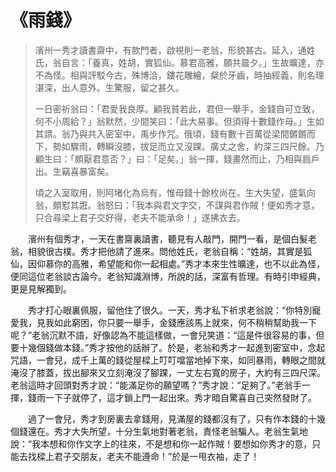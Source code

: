 # 《雨錢》

> 濱州一秀才讀書齋中，有款門者，啟視則一老翁，形貌甚古。延入，通姓氏，翁自言：「養真，姓胡，實狐仙。慕君高雅，願共晨夕。」生故曠達，亦不為怪。相與評駁今古，殊博洽，鏤花雕繪，粲於牙齒，時抽經義，則名理湛深，出人意外。生驚服，留之甚久。
>
> 一日密祈翁曰：「君愛我良厚。顧我貧若此，君但一舉手，金錢自可立致，何不小周給？」翁默然，少間笑曰：「此大易事。但須得十數錢作母。」生如其請。翁乃與共入密室中，禹步作咒。俄頃，錢有數十百萬從梁間鏘鏘而下，勢如驟雨，轉瞬沒膝，拔足而立又沒踝。廣丈之舍，約深三四尺餘。乃顧生曰：「頗厭君意否？」曰：「足矣。」翁一揮，錢畫然而止，乃相與扃戶出。生竊喜暴富矣。
>
> 頃之入室取用，則阿堵化為烏有，惟母錢十餘枚尚在。生大失望，盛氣向翁，頗懟其誑。翁怒曰：「我本與君文字交，不謀與君作賊！便如秀才意，只合尋梁上君子交好得，老夫不能承命！」遂拂衣去。

&emsp;&emsp;濱州有個秀才，一天在書齋裏讀書，聽見有人敲門，開門一看，是個白髮老翁，相貌很古樸。秀才把他請了進來。問他姓氏，老翁自稱：“姓胡，其實是狐仙，因仰慕你的高雅，希望能和你一起相處。”秀才本來生性曠達，也不以此為怪，便同這位老翁談古論今。老翁知識淵博，所說的話，深富有哲理。有時引申經典，更是見解獨到。

&emsp;&emsp;秀才打心眼裏佩服，留他住了很久。一天，秀才私下祈求老翁說：“你特別寵愛我，見我如此窮困，你只要一舉手，金錢應該馬上就來，何不稍稍幫助我一下呢？”老翁沉默不語，好像認為不能這樣做，一會兒笑道：“這是件很容易的事，但要十幾個錢做本錢。”秀才按他的話辦了。於是，老翁和秀才一起進到密室中，念起咒語，一會兒，成千上萬的錢從屋樑上叮叮噹當地掉下來，如同暴雨，轉眼之間就淹沒了膝蓋，拔出腳來又立刻淹沒了腳踝，一丈左右寬的房子，大約有三四尺深。老翁這時才回頭對秀才說：“能滿足你的願望嗎？”秀才說：“足夠了。”老翁手一揮，錢雨一下子就停了，這才鎖上門一起出來。秀才暗自驚喜自己突然發財了。

&emsp;&emsp;過了一會兒，秀才到房裏去拿錢用，見滿屋的錢都沒有了，只有作本錢的十幾個錢還在。秀才大失所望，十分生氣地對著老翁，責怪老翁騙人。老翁生氣地說：“我本想和你作文字上的往來，不是想和你一起作賊！要想如你秀才的意，只能去找樑上君子交朋友，老夫不能遵命！”於是一甩衣袖，走了！
